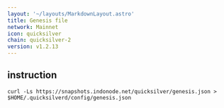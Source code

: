 ```yaml
---
layout: '~/layouts/MarkdownLayout.astro'
title: Genesis file
network: Mainnet
icon: quicksilver
chain: quicksilver-2
version: v1.2.13
---
```

## instruction

```
curl -Ls https://snapshots.indonode.net/quicksilver/genesis.json > $HOME/.quicksilverd/config/genesis.json
```